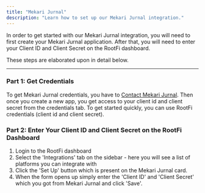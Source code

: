 ```yaml
---
title: "Mekari Jurnal"
description: "Learn how to set up our Mekari Jurnal integration."
---
```


In order to get started with our Mekari Jurnal integration, you will need to first create your Mekari Jurnal application. After that, you will need to enter your Client ID and Client Secret on the RootFi dashboard.

These steps are elaborated upon in detail below.

---

### Part 1: Get Credentials

To get Mekari Jurnal credentials, you have to [Contact Mekari Jurnal](https://developer.jurnal.id/). Then once you create a new app, you get access to your client id and client secret from the credentials tab. To get started quickly, you can use RootFi credentials (client id and client secret).

### Part 2: Enter Your Client ID and Client Secret on the RootFi Dashboard

1. Login to the RootFi dashboard
2. Select the 'Integrations' tab on the sidebar - here you will see a list of platforms you can integrate with
3. Click the 'Set Up' button which is present on the Mekari Jurnal card.
4. When the form opens up simply enter the 'Client ID' and 'Client Secret' which you got from Mekari Jurnal and click 'Save'.
